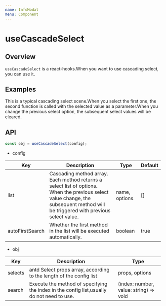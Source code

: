 ```yaml
---
name: InfoModal
menu: Component
---
```




# useCascadeSelect


## Overview

`useCascadeSelect` is a react-hooks.When you want to use cascading select, you can use it.


## Examples

This is a typical cascading select scene.When you select the first one, the second function is called with the selected value as a parameter.When you change the previous select option, the subsequent select values ​​will be cleared.

<Example name="sunflower-antd-info-modal/Example" /> 



## API

```jsx
const obj = useCascadeSelect(config);
```

- config

<table>
  <thead>
    <tr>
      <th>Key</th>
      <th>Description</th>
      <th>Type</th>
      <th>Default</th>
    </tr>
  </thead>
  <tbody>
    <tr>
      <td>list</td>
      <td>Cascading method array. Each method returns a select list of options. When the previous select value change, the subsequent method will be triggered with previous select value.</td>
      <td>name, options</td>
      <td>[]</td>
    </tr>
    <tr>
      <td>autoFirstSearch</td>
      <td>Whether the first method in the list will be executed automatically.</td>
      <td>boolean</td>
      <td>true</td>
    </tr>
  </tbody>
</table>

- obj

<table>
  <thead>
    <tr>
      <th>Key</th>
      <th>Description</th>
      <th>Type</th>
    </tr>
  </thead>
  <tbody>
    <tr>
      <td>selects</td>
      <td>antd Select props array, according to the length of the config list</td>
      <td>props, options</td>
    </tr>
    <tr>
      <td>search</td>
      <td>Execute the method of specifying the index in the config list,usually do not need to use.</td>
      <td>(index: number, value: string) => void</td>
    </tr>
  </tbody>
</table>

